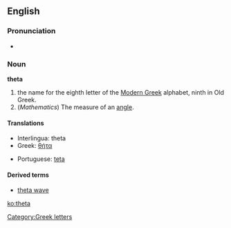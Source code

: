 {{letter_disp2|eta| [[image:Greek_uc_theta.png|39px]][[image:Greek_lc_theta.png|26px]] |iota|θήτα|Θ|θ}}

==English==
===Pronunciation===
*{{audio|en-us-theta.ogg|Audio (US)}}

===Noun===
'''theta'''
# the name for the eighth letter οf the [[Modern Greek]] alphabet, ninth in Old Greek.
# (''Mathematics'') The measure of an [[angle]].

==== Translations ====
{{top}}
*Interlingua: theta
*Greek: [[θήτα]] {{n}}
{{mid}}
*Portuguese: [[teta]] {{m}}
{{bottom}}

====Derived terms====
*[[theta wave]]

[[Category:Greek letters]]

[[ko:theta]]